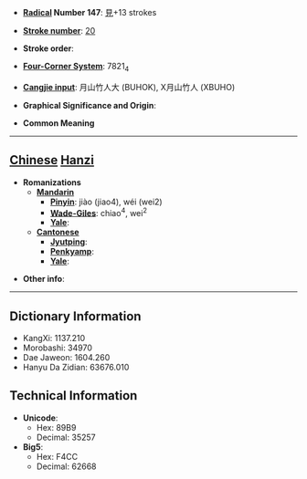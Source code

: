 * '''[[Wiktionary:Chinese radical index| Radical]] Number 147''': [[Wiktionary:Chinese radical index 見|見]]+13 strokes

* '''[[Wiktionary:Chinese total strokes index|Stroke number]]''': [[Wiktionary:Chinese total strokes index 20|20]]

* '''Stroke order''': 

* '''[[Wiktionary:Chinese four corner index|Four-Corner System]]''': 7821<sub>4</sub>

* '''[[Wiktionary:Chinese Cangjie index|Cangjie input]]''': 月山竹人大 (BUHOK), X月山竹人 (XBUHO)

* '''Graphical Significance and Origin''': 

* '''Common Meaning'''

----

== [[Chinese]] [[Hanzi]] ==

* '''Romanizations'''
** '''[[Mandarin]]'''
*** '''[[Pinyin]]''': jiào (jiao4), wéi (wei2)
*** '''[[Wade-Giles]]''': chiao<sup>4</sup>, wei<sup>2</sup>
*** '''[[Yale]]''': 
** '''[[Cantonese]]'''
*** '''[[Jyutping]]''':
*** '''[[Penkyamp]]''': 
*** '''[[Yale]]''': 

* '''Other info''': 

----

== Dictionary Information ==

* KangXi: 1137.210
* Morobashi: 34970
* Dae Jaweon: 1604.260
* Hanyu Da Zidian: 63676.010

== Technical Information ==

* '''Unicode''':
** Hex: 89B9
** Decimal: 35257
* '''Big5''':
** Hex: F4CC
** Decimal: 62668